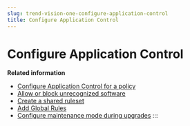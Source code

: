 ```yaml
---
slug: trend-vision-one-configure-application-control
title: Configure Application Control
---
```

# Configure Application Control

**Related information**

- [Configure Application Control for a policy](config-app-control-policy.mdx)
- [Allow or block unrecognized software](allow-block-unrecognized-software.mdx)
- [Create a shared ruleset](create-shared-ruleset.mdx)
- [Add Global Rules](add-global-rules.mdx)
- [Configure maintenance mode during upgrades](configure-maintenance-mode.mdx)
:::
